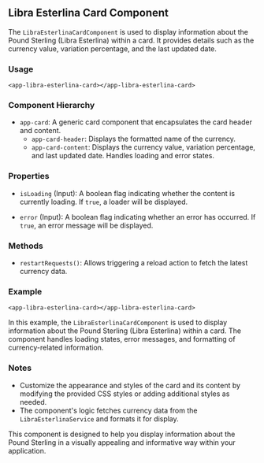 
<Meta of={LibraEsterlinaCardComponent} />

## Libra Esterlina Card Component

The `LibraEsterlinaCardComponent` is used to display information about the Pound Sterling (Libra Esterlina) within a card. It provides details such as the currency value, variation percentage, and the last updated date.

### Usage

```
<app-libra-esterlina-card></app-libra-esterlina-card>
```

### Component Hierarchy

- `app-card`: A generic card component that encapsulates the card header and content.
  - `app-card-header`: Displays the formatted name of the currency.
  - `app-card-content`: Displays the currency value, variation percentage, and last updated date. Handles loading and error states.

### Properties

- `isLoading` (Input): A boolean flag indicating whether the content is currently loading. If `true`, a loader will be displayed.

- `error` (Input): A boolean flag indicating whether an error has occurred. If `true`, an error message will be displayed.

### Methods

- `restartRequests()`: Allows triggering a reload action to fetch the latest currency data.

### Example

```
<app-libra-esterlina-card></app-libra-esterlina-card>
```

In this example, the `LibraEsterlinaCardComponent` is used to display information about the Pound Sterling (Libra Esterlina) within a card. The component handles loading states, error messages, and formatting of currency-related information.

### Notes

- Customize the appearance and styles of the card and its content by modifying the provided CSS styles or adding additional styles as needed.
- The component's logic fetches currency data from the `LibraEsterlinaService` and formats it for display.

This component is designed to help you display information about the Pound Sterling in a visually appealing and informative way within your application.

<Canvas of={LibraEsterlinaCardComponent.lessThanEqual1} />